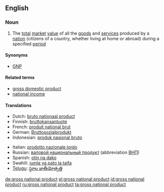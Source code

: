 {{wikipedia}}
==English==
{{wikipedia}}

===Noun===
{{en-noun|sg=[[gross]] [[national]] [[product]]|-|s}}

# {{economics}} The [[total]] [[market]] [[value]] of all the [[goods]] and [[service]]s produced by a [[nation]] (citizens of a country, whether living at home or abroad) during a specified [[period]]

====Synonyms====
*[[GNP]]

====Related terms====
* [[gross domestic product]]
* [[national income]]

====Translations====
{{trans-top|economics}}
* Dutch: [[bruto nationaal product]]
* Finnish: [[bruttokansantuote]]
* French: [[produit national brut]]
* German: [[Bruttosozialprodukt]] {{n}}
* Indonesian: [[produk nasional bruto]]
{{trans-mid}}
* Italian: [[prodotto nazionale lordo]]
* Russian: [[валовой национальный продукт]] (abbreviation [[ВНП]])
* Spanish: [[otin na dako]]
* Swahili: [[jumla ya pato la taifa]]
* [[Telugu]]: [[స్థూల జాతీయోత్పత్తి]]
{{trans-bottom}}

[[de:gross national product]]
[[el:gross national product]]
[[id:gross national product]]
[[ru:gross national product]]
[[ta:gross national product]]